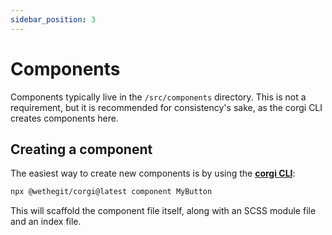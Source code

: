 ```yaml
---
sidebar_position: 3
---
```


# Components

Components typically live in the `/src/components` directory. This is not a requirement, but it is recommended for consistency's sake, as the corgi CLI creates components here.

## Creating a component

The easiest way to create new components is by using the [**corgi CLI**](../corgi-cli/commands/component):

```sh
npx @wethegit/corgi@latest component MyButton
```

This will scaffold the component file itself, along with an SCSS module file and an index file.
